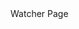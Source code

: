 
<Meta title="Recipies/Dashboard" />

<Main>

<Flex>
  <Box sx={{
    minWidth: "64",
    backgroundColor: "brand",
    color: "background",
    boxShadow: "xl",
    height: "screenHeight"
  }}>
    <Flex justify="space-between" p={3}>
      <Heading.h1 fontWeight="medium" fontSize={3} p={0}>
        Watcher
      </Heading.h1>
      <Icon name="menu" size="2rem"/>
    </Flex>
  </Box>
  <Box role="main" backgroundColor="#f4f7fa" sx={{
    width: "full",
    minHeight: "screenHeight"
  }}>
    <Box px={5} py={3}>
      <Heading.h1>Page</Heading.h1>
    </Box>
  </Box>
</Flex>

</Main>